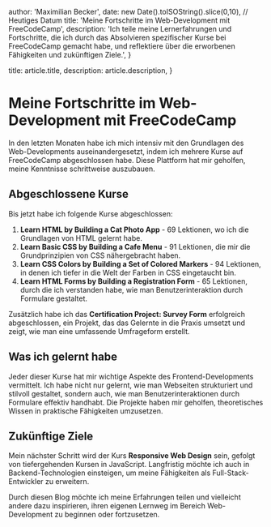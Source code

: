 
  author: 'Maximilian Becker',
  date: new Date().toISOString().slice(0,10), // Heutiges Datum
  title: 'Meine Fortschritte im Web-Development mit FreeCodeCamp',
  description:
    'Ich teile meine Lernerfahrungen und Fortschritte, die ich durch das Absolvieren spezifischer Kurse bei FreeCodeCamp gemacht habe, und reflektiere über die erworbenen Fähigkeiten und zukünftigen Ziele.',
}

  title: article.title,
  description: article.description,
}


# Meine Fortschritte im Web-Development mit FreeCodeCamp

In den letzten Monaten habe ich mich intensiv mit den Grundlagen des Web-Developments auseinandergesetzt, indem ich mehrere Kurse auf FreeCodeCamp abgeschlossen habe. Diese Plattform hat mir geholfen, meine Kenntnisse schrittweise auszubauen.

## Abgeschlossene Kurse

Bis jetzt habe ich folgende Kurse abgeschlossen:

1. **Learn HTML by Building a Cat Photo App** - 69 Lektionen, wo ich die Grundlagen von HTML gelernt habe.
2. **Learn Basic CSS by Building a Cafe Menu** - 91 Lektionen, die mir die Grundprinzipien von CSS nähergebracht haben.
3. **Learn CSS Colors by Building a Set of Colored Markers** - 94 Lektionen, in denen ich tiefer in die Welt der Farben in CSS eingetaucht bin.
4. **Learn HTML Forms by Building a Registration Form** - 65 Lektionen, durch die ich verstanden habe, wie man Benutzerinteraktion durch Formulare gestaltet.

Zusätzlich habe ich das **Certification Project: Survey Form** erfolgreich abgeschlossen, ein Projekt, das das Gelernte in die Praxis umsetzt und zeigt, wie man eine umfassende Umfrageform erstellt.

## Was ich gelernt habe

Jeder dieser Kurse hat mir wichtige Aspekte des Frontend-Developments vermittelt. Ich habe nicht nur gelernt, wie man Webseiten strukturiert und stilvoll gestaltet, sondern auch, wie man Benutzerinteraktionen durch Formulare effektiv handhabt. Die Projekte haben mir geholfen, theoretisches Wissen in praktische Fähigkeiten umzusetzen.

## Zukünftige Ziele

Mein nächster Schritt wird der Kurs **Responsive Web Design** sein, gefolgt von tiefergehenden Kursen in JavaScript. Langfristig möchte ich auch in Backend-Technologien einsteigen, um meine Fähigkeiten als Full-Stack-Entwickler zu erweitern.

Durch diesen Blog möchte ich meine Erfahrungen teilen und vielleicht andere dazu inspirieren, ihren eigenen Lernweg im Bereich Web-Development zu beginnen oder fortzusetzen.

